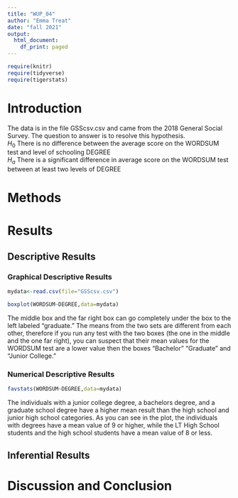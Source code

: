 ```yaml
---
title: "WUP_04"
author: "Emma Treat"
date: "fall 2021"
output:
  html_document:
    df_print: paged
---
```


```r
require(knitr)
require(tidyverse)
require(tigerstats)

```

# Introduction

<!--In this section you explain what you are trying to show.  Where did the data come from?  What is the research or other question you are trying to answer?!-->

The data is in the file GSScsv.csv and came from the 2018 General Social Survey.  The question to answer is to resolve this hypothesis.  
$H_0$ There is no difference between the average score on the WORDSUM test and level of schooling DEGREE  
$H_a$ There is a significant difference in average score on the WORDSUM test between at least two levels of DEGREE  

# Methods

<!--Decide on your methods:  use "variable analysis" or other appropriate descriptors.  Make sure to choose at least one graphical method and at least one numerical method.!-->

# Results

<!--Divide this section into two sub-sections:  One for your descriptive  results and one for your inferential results.!-->

## Descriptive Results

### Graphical Descriptive Results

<!--Graphical results here.  Make sure to show your code.  Provide appropriate labels for axes, giving units if possible, and provide a good title for the graph, too.  Use the graphical results to describe the patterns if any that exist in the data as focused toward the research question!-->
```r
mydata<-read.csv(file="GSScsv.csv")
```
```r
boxplot(WORDSUM~DEGREE,data=mydata)
```

  
The middle box and the far right box can go completely under the box to the left labeled "graduate." The means from the two sets are different from each other, therefore if you run any test with the two boxes (the one in the middle and the one far right), you can suspect that their mean values for the WORDSUM test are a lower value then the boxes "Bachelor" "Graduate" and "Junior College."  

### Numerical Descriptive Results

<!--Numerical results go here. Use the numerical results to describe the patterns if any that exist in the data as focused toward the research question!-->
```r
favstats(WORDSUM~DEGREE,data=mydata)
```
  
The individuals with a junior college degree, a bachelors degree, and a graduate school degree have a higher mean result than the high school and junior high school categories. As you can see in the plot, the individuals with degrees have a mean value of 9 or higher, while the LT High School students and the high school students have a mean value of 8 or less. 
  

## Inferential Results

<!--State hypothesis clearly.  Make sure your discussion of the inferential test covers all the aspects that the test output produces, such as test statistic, p-value etc.  Make a decision about the null hypothesis, explain the assumptions on which the selected test/procedure was based, and why the chosen procedure satisfys the assumptions and is appropriate to answer the research question!-->


# Discussion and Conclusion

<!--Discussion and conclusion here.  If you found a relationship be sure to consider whether the relationship occurs because one of the variavbles causes the other, or whether they perhasps are related for some other reason.  Watch the chapter 6 videos from the GeorgeTown videos collection.!-->
